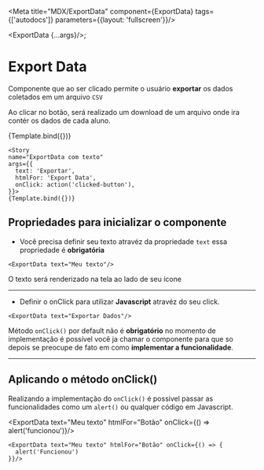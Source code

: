 
<Meta title="MDX/ExportData" component={ExportData} tags={['autodocs']} parameters={{layout: 'fullscreen'}}/>

<ExportData {...args}/>;

# Export Data

Componente que ao ser clicado permite o usuário **exportar** os dados coletados em um arquivo ```CSV```

Ao clicar no botão, será realizado um download de um arquivo onde ira contér os dados de cada aluno.

<Canvas>
    <Story 
    name="ExportData sem texto"
    args={{ 
      onClick: action('clicked-button'),
    }}>
    {Template.bind({})}
   </Story>

    <Story 
    name="ExportData com texto"
    args={{ 
      text: 'Exportar',
      htmlFor: 'Export Data',
      onClick: action('clicked-button'),
    }}>
    {Template.bind({})}
   </Story>
</Canvas>


## Propriedades para inicializar o componente

- Você precisa definir seu texto atravéz da propriedade ```text``` essa propriedade é **obrigatória**

```.tsx
<ExportData text="Meu texto"/>
```

O texto será renderizado na tela ao lado de seu ícone

---

- Definir o onClick para utilizar **Javascript** atravéz do seu click.

```.tsx
<ExportData text="Exportar Dados"/>
```
Método ```onClick()``` por default não é **obrigatório** no momento de implementação é possível você ja chamar o componente para que so depois se preocupe de fato em como **implementar a funcionalidade**.

---

## Aplicando o método onClick()

Realizando a implementação do ```onClick()``` é possivel passar as funcionalidades como um ```alert()``` ou qualquer código em Javascript.

<ExportData text="Meu texto" htmlFor="Botão" onClick={() => alert('funcionou')}/>

```.tsx
<ExportData text="Meu texto" htmlFor="Botão" onClick={() => {
  alert('Funcionou')
}}/>
```
